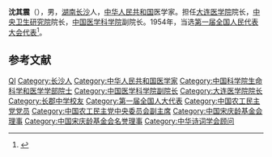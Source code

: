 '''沈其震'''（{{bd|1906年|2月7日|1993年|6月16日}}），男，[[湖南|湖南]][[长沙|长沙]]人，[[中华人民共和国|中华人民共和国]]医学家。担任[[大连医学院|大连医学院]]院长，[[中央卫生研究院|中央卫生研究院]]院长，[[中国医学科学院|中国医学科学院]]副院长。1954年，当选[[第一届全国人民代表大会代表名单|第一届全国人民代表大会代表]]<ref>{{cite book|author=全国人民代表大会常务委员会办公厅|title=中华人民共和国第一届全国人民代表大会代表名单|year=1955年|publisher=全国人民代表大会常务委员会办公厅|url=http://book.ucdrs.superlib.net/views/specific/2929/bookDetail.jsp?dxNumber=000005772167&d=546843D0AE2464CD1C95896344A85614&fenlei=04070402|access-date=2015-01-26|archive-date=2019-01-24|archive-url=https://web.archive.org/web/20190124105450/http://book.ucdrs.superlib.net/views/specific/2929/bookDetail.jsp?dxNumber=000005772167&d=546843D0AE2464CD1C95896344A85614&fenlei=04070402|dead-url=no}}</ref>。

== 参考文献 ==
{{Reflist}}

{{中国科学家小作品}}
{{中国科学院生命科学和医学学部院士}}
{{Navboxes 
| title  = 沈其震在[[中国农工民主党|中国农工民主党]]的职务
| list1  =
{{中国农工民主党第八届中央委员会}}
{{中国农工民主党第九届中央委员会}}
}}
{{Navboxes 
| title  = 沈其震在[[中国宋庆龄基金会|中国宋庆龄基金会]]的职务
| list1  =
{{宋庆龄基金会第一届理事会}}
{{宋庆龄基金会第二届理事会}}
}}
{{Navboxes
| title  = 沈其震在[[中华诗词学会|中华诗词学会]]的职务
| list1  =
{{中华诗词学会第一届理事会}}
}}

{{Authority control}}
{{DEFAULTSORT:Shen沈}}
[[Category:沈姓|QI]]
[[Category:长沙人|Category:长沙人]]
[[Category:中华人民共和国医学家|Category:中华人民共和国医学家]]
[[Category:中国科学院生命科学和医学学部院士|Category:中国科学院生命科学和医学学部院士]]
[[Category:中国医学科学院副院长|Category:中国医学科学院副院长]]
[[Category:大连医学院院长|Category:大连医学院院长]]
[[Category:长郡中学校友|Category:长郡中学校友]]
[[Category:第一届全国人大代表|Category:第一届全国人大代表]]
[[Category:中国农工民主党党员|Category:中国农工民主党党员]]
[[Category:中国农工民主党中央委员会副主席|Category:中国农工民主党中央委员会副主席]]
[[Category:中国宋庆龄基金会理事|Category:中国宋庆龄基金会理事]]
[[Category:中国宋庆龄基金会名誉理事|Category:中国宋庆龄基金会名誉理事]]
[[Category:中华诗词学会顾问|Category:中华诗词学会顾问]]